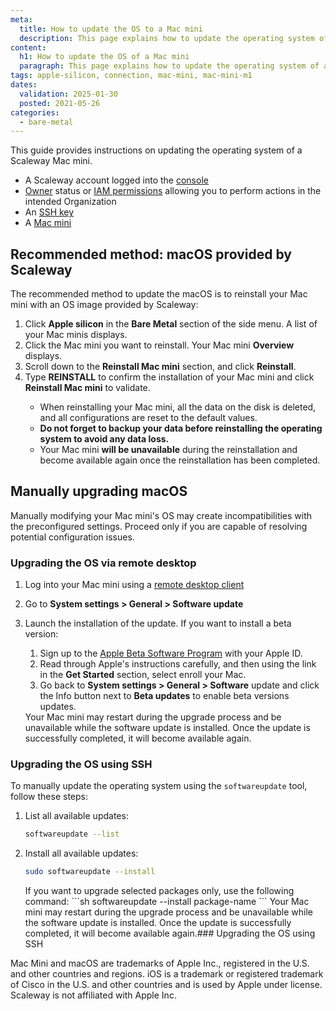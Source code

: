 ```yaml
---
meta:
  title: How to update the OS to a Mac mini
  description: This page explains how to update the operating system of a Scaleway Mac mini.
content:
  h1: How to update the OS of a Mac mini
  paragraph: This page explains how to update the operating system of a Scaleway Mac mini.
tags: apple-silicon, connection, mac-mini, mac-mini-m1
dates:
  validation: 2025-01-30
  posted: 2021-05-26
categories:
  - bare-metal
---
```


This guide provides instructions on updating the operating system of a Scaleway Mac mini.

<Macro id="requirements" />

- A Scaleway account logged into the [console](https://console.scaleway.com)
- [Owner](/iam/concepts/#owner) status or [IAM permissions](/iam/concepts/#permission) allowing you to perform actions in the intended Organization
- An [SSH key](/organizations-and-projects/how-to/create-ssh-key/)
- A [Mac mini](/apple-silicon/how-to/create-mac-mini/)

## Recommended method: macOS provided by Scaleway

The recommended method to update the macOS is to reinstall your Mac mini with an OS image provided by Scaleway:
1. Click **Apple silicon** in the **Bare Metal** section of the side menu. A list of your Mac minis displays.
2. Click the Mac mini you want to reinstall. Your Mac mini **Overview** displays.
3. Scroll down to the **Reinstall Mac mini** section, and click **Reinstall**.
4. Type **REINSTALL** to confirm the installation of your Mac mini and click **Reinstall Mac mini** to validate.
    <Message type="important">
      - When reinstalling your Mac mini, all the data on the disk is deleted, and all configurations are reset to the default values.
      - **Do not forget to backup your data before reinstalling the operating system to avoid any data loss.**
      - Your Mac mini **will be unavailable** during the reinstallation and become available again once the reinstallation has been completed.
    </Message>

## Manually upgrading macOS

<Message type="important">
    Manually modifying your Mac mini's OS may create incompatibilities with the preconfigured settings. Proceed only if you are capable of resolving potential configuration issues.
</Message>

### Upgrading the OS via remote desktop

1. Log into your Mac mini using a [remote desktop client](/apple-silicon/how-to/access-remote-desktop-mac-mini/)
2. Go to **System settings > General > Software update**
3. Launch the installation of the update.
    <Message type="tip">
      If you want to install a beta version:

      1. Sign up to the [Apple Beta Software Program](https://beta.apple.com/) with your Apple ID.
      2. Read through Apple's instructions carefully, and then using the link in the **Get Started** section, select enroll your Mac.
      3. Go back to **System settings > General > Software** update and click the Info button next to **Beta updates** to enable beta versions updates.
    </Message>

    <Message type="important">
      Your Mac mini may restart during the upgrade process and be unavailable while the software update is installed. Once the update is successfully completed, it will become available again.
    </Message>

### Upgrading the OS using SSH

To manually update the operating system using the `softwareupdate` tool, follow these steps:

1. List all available updates:
    ```sh
    softwareupdate --list
    ```
2. Install all available updates:
    ```sh
    sudo softwareupdate --install
    ```
    <Message type="tip">
        If you want to upgrade selected packages only, use the following command:
        ```sh
        softwareupdate --install package-name
        ```
    </Message>

    <Message type="important">
      Your Mac mini may restart during the upgrade process and be unavailable while the software update is installed. Once the update is successfully completed, it will become available again.### Upgrading the OS using SSH
    </Message>

<Message type="note">
  Mac Mini and macOS are trademarks of Apple Inc., registered in the U.S. and other countries and regions. iOS is a trademark or registered trademark of Cisco in the U.S. and other countries and is used by Apple under license. Scaleway is not affiliated with Apple Inc.
</Message>
